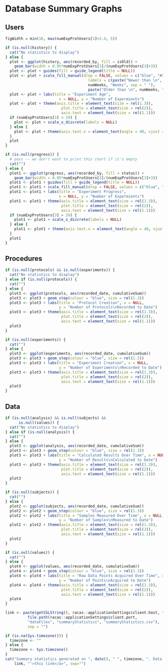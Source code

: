 Database Summary Graphs
========================================================

## Users

```r
figWidth = min(10, max(numExpProtUsers[3]+2.4, 5))
```

```r
if (is.null(history)) {
  cat("No statistics to display")
} else {
  plot <- ggplot(history, aes(recorded_by, fill = isOld)) + 
    geom_bar(width = 0.95*numExpProtUsers[3]/(numExpProtUsers[3]+3))
  plot <- plot + guides(fill = guide_legend(title = NULL))
  plot <- plot + scale_fill_manual(drop = FALSE, values = c("blue", "#56B4E9"), 
                                     labels = c(paste("Newer than \n", 
                                     numWeeks, "Weeks", sep = " "),
                                     paste("Older than \n", numWeeks, "Weeks", sep = " ")))
  plot <- plot + labs(title = "Experiment Age", 
                        x = NULL, y = "Number of Expermients")
  plot <- plot + theme(axis.title = element_text(size = rel(1.3)), 
                         plot.title = element_text(size = rel(2)),
                         axis.text = element_text(size = rel(1.1)))
  if (numExpProtUsers[3] > 29) {
    plot <- plot + scale_x_discrete(labels = NULL)
  } else {
    plot <- plot + theme(axis.text.x = element_text(angle = 40, vjust = 1, hjust = 1))
  }
  plot
}
```


```r
if (is.null(progress)) {
  # pass -- we don't want to print this chart if it's empty
  cat("")
} else {
  plot1 <- ggplot(progress, aes(recorded_by, fill = status)) + 
    geom_bar(width = 0.95*numExpProtUsers[3]/(numExpProtUsers[3]+3))
  plot1 <- plot1 + guides(fill = guide_legend(title = NULL))
  plot1 <- plot1 + scale_fill_manual(drop = FALSE, values = c("blue", "#56B4E9"))
  plot1 <- plot1 + labs(title = "Experiment Progress", 
                        x = NULL, y = "Number of Expermients")
  plot1 <- plot1 + theme(axis.title = element_text(size = rel(1.3)), 
                         plot.title = element_text(size = rel(2)),
                         axis.text = element_text(size = rel(1.1)))
  if (numExpProtUsers[3] > 29) {
    plot1 <- plot1 + scale_x_discrete(labels = NULL)
  } else {
    plot1 <- plot1 + theme(axis.text.x = element_text(angle = 40, vjust = 1, hjust = 1))
  }
  plot1
}
```

## Procedures

```r
if (is.null(protocols) && is.null(experiments)) {
  cat("No statistics to display")
} else if (is.null(protocols)) {
  cat("")
} else {
  plot3 <- ggplot(protocols, aes(recorded_date, cumulativeSum)) 
  plot3 <- plot3 + geom_step(colour = "blue", size = rel(1.3))
  plot3 <- plot3 + labs(title = "Protocol Creation", x = NULL, 
                        y = "Number of Protocols\nRecorded to Date")
  plot3 <- plot3 + theme(axis.title = element_text(size = rel(1.3)), 
                         plot.title = element_text(size = rel(2)),
                         axis.text = element_text(size = rel(1.1)))
  plot3
}
```

```r
if (is.null(experiments)) {
  cat("")
} else {
  plot3 <- ggplot(experiments, aes(recorded_date, cumulativeSum)) 
  plot3 <- plot3 + geom_step(colour = "blue", size = rel(1.3))
  plot3 <- plot3 + labs(title = "Experiment Creation", x = NULL, 
                        y = "Number of Experiments\nRecorded to Date")
  plot3 <- plot3 + theme(axis.title = element_text(size = rel(1.3)), 
                         plot.title = element_text(size = rel(2)),
                         axis.text = element_text(size = rel(1.1)))
  plot3
}
```

## Data

```r
if (is.null(analysis) && is.null(subjects) &&
      is.null(values)) {
  cat("No statistics to display")
} else if (is.null(analysis)) {
  cat("")
} else {
  plot3 <- ggplot(analysis, aes(recorded_date, cumulativeSum)) 
  plot3 <- plot3 + geom_step(colour = "blue", size = rel(1.3))
  plot3 <- plot3 + labs(title = "Calculated Results Over Time", x = NULL, 
                        y = "Number of Results\nCalculated to Date")
  plot3 <- plot3 + theme(axis.title = element_text(size = rel(1.3)), 
                         plot.title = element_text(size = rel(2)),
                         axis.text = element_text(size = rel(1.1)))
  plot3
}
```

```r
if (is.null(subjects)) {
  cat("")
} else {
  plot2 <- ggplot(subjects, aes(recorded_date, cumulativeSum)) 
  plot2 <- plot2 + geom_step(colour = "blue", size = rel(1.3))
  plot2 <- plot2 + labs(title = "Samples Measured Over Time", x = NULL, 
                        y = "Number of Samples\nMeasured to Date")
  plot2 <- plot2 + theme(axis.title = element_text(size = rel(1.3)), 
                         plot.title = element_text(size = rel(2)),
                         axis.text = element_text(size = rel(1.1)))
  plot2
}
```

```r
if (is.null(values)) {
  cat("")
} else {
  plot4 <- ggplot(values, aes(recorded_date, cumulativeSum)) 
  plot4 <- plot4 + geom_step(colour = "blue", size = rel(1.3))
  plot4 <- plot4 + labs(title = "Raw Data Points Acquired Over Time", x = NULL, 
                        y = "Number of Points\nAcquired to Date")
  plot4 <- plot4 + theme(axis.title = element_text(size = rel(1.3)), 
                         plot.title = element_text(size = rel(2)),
                         axis.text = element_text(size = rel(1.1)))
  plot4
}
```

```r
link <- paste(getSSLString(), racas::applicationSettings$client.host, ":", 
          file.path(racas::applicationSettings$client.port,
          "dataFiles", "summaryStatistics", "summaryStatistics.csv"), 
          sep = "")
```

```r
if (is.na(Sys.timezone())) {
  timezone <- ""
} else {
  timezone <- Sys.timezone()
}
cat("Summary statistics generated on ", date(), " ", timezone, ". Data can be downloaded at <a href='",
    link, "'>this link</a>", sep="")
```